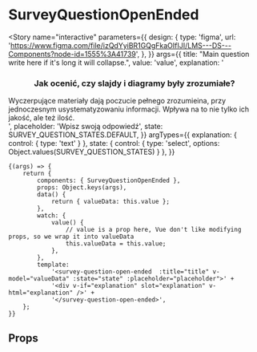
<Meta
	title="components/SurveyQuestions/SurveyQuestionOpenEnded"
	component={SurveyQuestionOpenEnded}
/>

# SurveyQuestionOpenEnded

<Story
	name="interactive"
	parameters={{
		design: {
			type: 'figma',
			url: 'https://www.figma.com/file/izQdYyiBR1GQgFkaOIfIJI/LMS---DS---Components?node-id=1555%3A41739',
		},
	}}
	args={{
		title: "Main question write here if it's long it will collapse.",
		value: 'value',
		explanation:
			'<h3 class="-headlineL -textRegular" style="text-align: center; margin-bottom: 16px;">Jak ocenić, czy slajdy i diagramy były zrozumiałe?</h3><div>Wyczerpujące materiały dają poczucie pełnego zrozumieina, przy jednoczesnym usystematyzowaniu informacji. Wpływa na to nie tylko ich jakość, ale też ilość.</div>',
		placeholder: 'Wpisz swoją odpowiedź',
		state: SURVEY_QUESTION_STATES.DEFAULT,
	}}
	argTypes={{
		explanation: { control: { type: 'text' } },
		state: { control: { type: 'select', options: Object.values(SURVEY_QUESTION_STATES) } },
	}}
>
	{(args) => {
		return {
			components: { SurveyQuestionOpenEnded },
			props: Object.keys(args),
			data() {
				return { valueData: this.value };
			},
			watch: {
				value() {
					// value is a prop here, Vue don't like modifying props, so we wrap it into valueData
					this.valueData = this.value;
				},
			},
			template:
				'<survey-question-open-ended  :title="title" v-model="valueData" :state="state" :placeholder="placeholder">' +
				'<div v-if="explanation" slot="explanation" v-html="explanation" />' +
				'</survey-question-open-ended>',
		};
	}}
</Story>

## Props

<Props of={SurveyQuestionOpenEnded} />

